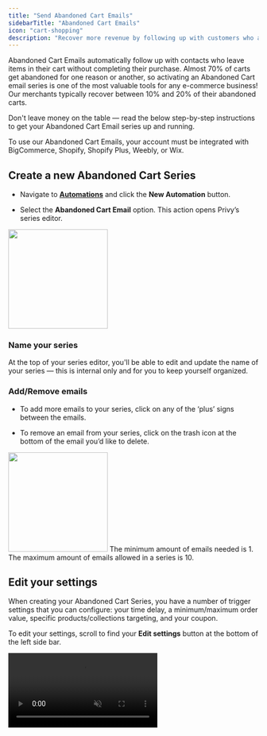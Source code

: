```yaml
---
title: "Send Abandoned Cart Emails"
sidebarTitle: "Abandoned Cart Emails"
icon: "cart-shopping"
description: "Recover more revenue by following up with customers who abandon their cart."
---
```


Abandoned Cart Emails automatically follow up with contacts who leave items in their cart without completing their purchase. Almost 70% of carts get abandoned for one reason or another, so activating an Abandoned Cart email series is one of the most valuable tools for any e-commerce business! Our merchants typically recover between 10% and 20% of their abandoned carts.

Don't leave money on the table — read the below step-by-step instructions to get your Abandoned Cart Email series up and running.

<Note>
  To use our Abandoned Cart Emails, your account must be integrated with BigCommerce, Shopify, Shopify Plus, Weebly, or Wix.
</Note>

## Create a new Abandoned Cart Series

* Navigate to [**Automations**](https://dashboard.privy.com/automations) and click the **New Automation** button.

* Select the **Abandoned Cart Email** option. This action opens Privy’s series editor.

<img height="200" src="/images/automations/create-new-abandoned-cart-series.gif" />

### Name your series

At the top of your series editor, you'll be able to edit and update the name of your series — this is internal only and for you to keep yourself organized.

### Add/Remove emails

* To add more emails to your series, click on any of the ‘plus’ signs between the emails.

* To remove an email from your series, click on the trash icon at the bottom of the email you’d like to delete.

<img height="200" src="/images/automations/abandoned-cart-add-remove.gif" />

<Info>
  The minimum amount of emails needed is 1. The maximum amount of emails allowed in a series is 10.
</Info>

## Edit your settings

When creating your Abandoned Cart Series, you have a number of trigger settings that you can configure: your time delay, a minimum/maximum order value, specific products/collections targeting, and your coupon.

To edit your settings, scroll to find your **Edit settings** button at the bottom of the left side bar.

<video autoPlay muted loop playsInline className="ace-settings" src="/images/automations/abandoned-cart-settings.mp4" />

### Time Delay

Configure your time delay to determine how long your first email triggers after the cart is abandoned, and how much of a delay there is between each subsequent email triggers. You can customize each email’s time delay by number of minutes, hours, or days.

### Minimum/Maximum Cart Value

This setting is optional. It allows you to restrict this series from triggering unless the customers' cart meets a certain minimum or maximum subtotal in their cart. By default, this is set to a minimum  cart value of $1 with no maximum cart value, which means that carts with any and all value will receive this series once they are abandoned by an eligible contact.

### Products/Collections

This setting is optional. It allows you to restrict this series from triggering unless the customers' cart contains your selected products or collections. By default, this setting is disabled, which means that an abandoned cart will trigger this series regardless of which products are in the cart.

### Coupon

Attach a coupon code to your series. By default, none of the emails in the default series templates include a coupon code. However, if you want to attach a coupon code, you can [follow these instructions](https://help.privy.com/docs/learn/content/coupon-codes#automations:~:text=To%20insert%20a%20coupon%20in%20your%20Automation%3A) to insert a code into your templates as you customize them!

<Warning>
  Only 1 coupon can be attached per email series.
</Warning>

## Customize your templates

To edit the appearance of each of your emails, click the Edit icon to access the email editor:

<img height="200" src="/images/automations/edit-abandoned-cart.png" />

Click **Templates** and select **Choose a Template** from the dropdown menu to start with one of Privy's templates, or choose one of your own Saved Templates. If you need help using our drag and drop email editor, [check out this guide](https://help.privy.com/docs/learn/email-campaigns/email-templates).

To edit the email’s Subject Line and Preview Text, click to edit the bar at the top of the email editor. Click done to close the bar after making your changes:

<video autoPlay muted loop playsInline className="ace-subject-line" src="/images/automations/abandoned-cart-subject-line.mp4" />

By default, your templates will include a **Cart Summary**, which will reveal each product in your customer's cart, as well as Call-To-Actions leading directly to your customer's cart URL.

Click **Preview** to see a mobile and desktop preview of your content, or click **Send test email** to send a test email to yourself and/or other users on your Privy account.

Once you’ve made all your edits, click **Save**. Click **Back to series** to exit the editor and head back to your Welcome Series.

## Activate your series

Once you’ve customized your templates and edited your settings, you’re ready to launch your Abandoned Cart Series! Click the **Activate** button in the upper right corner of your series.

<Warning>
  After your series is activated, you will not be able to add/remove emails from your series. To accomplish this, you will need to duplicate or start a new series.
</Warning>

Once your series is live, you can [review its performance](https://help.privy.com/docs/learn/automations/automations-reporting) at any time.

### Disable other providers' abandoned cart emails

Before you activate your abandoned cart emails in Privy, make sure that you've disabled all other abandoned cart emails from other providers to avoid customers receiving multiple different series. You can find platform-specific instructions on how to disable external abandoned cart emails [in this guide](https://help.privy.com/docs/learn/automations/disable-external-abandoned-cart-emails).

## Who gets Abandoned Cart Emails?

A contact must meet the following criteria to receive your Abandoned Cart Emails:

<AccordionGroup>
  <Accordion title="They are a known and reachable contact." defaultOpen={false}>
    The shopper must be known and eligible to receive email marketing from your business. A known contact has a profile in your Privy account, and an eligible contact has a 'mailable' status in Privy.&#x20;

    Additionally, the contact must also be "cookied" by Privy so that their actions are tied to a specific email address. A tracking cookie is placed in their browser when they submit a Privy display or provide their email address and agree to receive marketing communications through the checkout flow for Shopify, Shopify Plus, and Weebly storefronts.
  </Accordion>

  <Accordion title="They have the appropriate cart value." defaultOpen={false}>
    If you have a connected BigCommerce, Shopify, or Wix store, Privy can detect the amount of value in a shopper’s cart during their visit. If the value in their cart is greater than or equal to the minimum value and does not exceed any set maximum threshold, the shopper will remain eligible to receive the abandoned cart email. 
  </Accordion>

  <Accordion title="They have the appropriate products in their cart." defaultOpen={false}>
    If you have a connected Shopify store, Privy can detect products in a shopper's cart via your store's product IDs. If you've set up any product/collection restrictions, the shopper's cart must contain at least one of the products identified.
  </Accordion>

  <Accordion title="Enough time has passed since their visit." defaultOpen={false}>
    When a shopper visits your site, their activity is recorded within Privy. If their last visit occurred after the time you have set in the “last seen” setting, then they remain eligible to receive the abandoned cart email. 
  </Accordion>

  <Accordion title="They have not purchased during the series." defaultOpen={false}>
    Once a shopper completes a purchase, they will no longer receive any additional abandoned cart emails within a series. If you had a series configured to send 2 hours, 24 hours, and 72 hours after a visit, a shopper who purchased at hour three would not receive the second and third emails. The shopper would need to return to your site and start a new qualifying cart for a series to begin again. 
  </Accordion>
</AccordionGroup>

<Note>
  **Note:** To receive an email, a shopper must meet the criteria of each email in a series at the time that each email is scheduled to be sent. Additionally, a shopper cannot qualify for the same abandoned cart series more than once within a 48-hour period. 
</Note>
